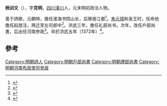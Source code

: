 '''杨训文'''（{{bd|?||1372年|}}），字'''克明'''，[[四川|四川]][[潼川|潼川]]人，元末明初政治人物。

善于詩歌，元朝時，擔任淮海书院山长，后移居江都<ref>{{cite book|author1=张建业主编|title=李贽全集注  第9册  续藏书注|date=2010年5月|publisher=社会科学文献出版社|pages=第65页|quote=时有潼川杨训文者，元淮海书院山长，遇乱不能去，居江都。吴元年圳，征为起居注，训文学行政事亦有名。}}</ref>。[[朱元璋|朱元璋]]称吴王时，任命他擔任起居注，两迁至左司郎中<ref>{{cite book|author1=杨镰|title=中国文学通典：诗歌通典|date=1999年1月|publisher=解放军文艺出版社|pages=460页|edition=第1版}}</ref>。洪武三年，擔任礼部尚书。次年，改任戶部尚書，后出任河南参政<ref>{{cite book|author1=马鞍山市当涂县地方志办公室|title=李白与当涂|date=1987年10月|pages=164页}}</ref>。卒於洪武五年（1372年）<ref>{{cite book|author1=清[[錢謙益|錢謙益]]|title=《[[列朝詩集|列朝詩集]]》甲集第十四|date=|pages=}}</ref>。

==參考==
{{reflist}}
{{明朝人物小作品}}

[[Category:明朝詩人|Category:明朝詩人]]
[[Category:明朝戶部尚書|Category:明朝戶部尚書]]
[[Category:明朝禮部尚書|Category:明朝禮部尚書]]
[[Category:明朝河南布政使司參政|Category:明朝河南布政使司參政]]